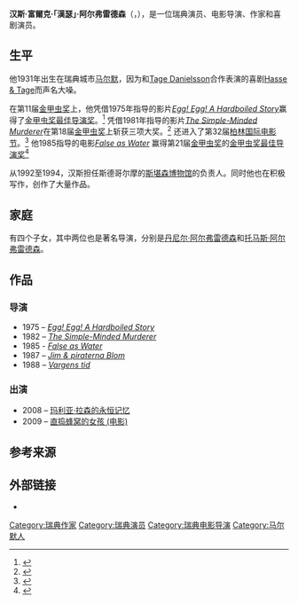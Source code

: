 {{Infobox person
| name          = 汉斯·阿尔弗雷德森<br>Hasse Alfredson
| image         = Hans Alfredson på Guldbaggegalan 2013.JPG
| alt           = <!-- descriptive text for use by the blind and visually impaired's speech synthesis (text-to-speech) software  -->
| caption       = 2013年的汉斯·阿尔弗雷德森
| birth_name    = Hans Folke Alfredson
| birth_date    = {{Birth date and age|df=yes|1931|6|28}}
| birth_place   = {{SWE}}[[马尔默|马尔默]]
| death_date    = {{Death date and age|2017|9|10|1931|6|28}}
| death_place   = {{SWE}}[[斯德哥爾摩|斯德哥爾摩]]
| nationality   = {{SWE}}
| other_names   = 
| occupation    = 演员，电影导演，喜剧演员，作家
| years_active  = 1948–2012
| known_for     = [[Hasseåtage|Hasseåtage]]
| notable_works = 
| spouse        = Gunilla Alfredson {{marriage||1956|}}
| children      = [[丹尼尔·阿尔弗雷德森|丹尼尔·阿尔弗雷德森]]（1959年出生）<br>Mats（1962–1967）<br>[[托马斯·阿尔弗雷德森|托马斯·阿尔弗雷德森]]（1965年出生）<br>Sofi（1968年出生）
}}
'''汉斯·富爾克·「漢瑟」·阿尔弗雷德森'''（{{lang-sv|Hans Folke "Hasse" Alfredson}}，{{bd|1931年|6月28日|2017年|9月10日|catIdx=Alfredson}}），是一位瑞典演员、电影导演、作家和喜剧演员。

==生平==
他1931年出生在瑞典城市[[马尔默|马尔默]]，因为和[[Tage_Danielsson|Tage Danielsson]]合作表演的喜剧[[Hasse_&_Tage|Hasse & Tage]]而声名大噪。

在第11届[[金甲虫奖|金甲虫奖]]上，他凭借1975年指导的影片''[[Egg!_Egg!_A_Hardboiled_Story|Egg! Egg! A Hardboiled Story]]''赢得了[[金甲虫奖最佳导演奖|金甲虫奖最佳导演奖]]。<ref name="11thGuldbagge">{{cite web |url=http://www.sfi.se/en-GB/Swedish-film-database/Item/?type=MOVIE&itemid=4947&iv=Awards |title=Ägget är löst! (1975) |publisher=Swedish Film Institute |date=5 March 2014 |accessdate=2017-03-11 |archive-date=2014-10-30 |archive-url=https://web.archive.org/web/20141030195351/http://www.sfi.se/en-GB/Swedish-film-database/Item/?itemid=4947&type=MOVIE&iv=Awards |dead-url=no }}</ref> 凭借1981年指导的影片''[[The_Simple-Minded_Murderer|The Simple-Minded Murderer]]''在第18届[[金甲虫奖|金甲虫奖]]上斩获三项大奖。<ref name="18thGuldbagge">{{cite web |url=http://www.sfi.se/en-GB/Swedish-film-database/Item/?type=MOVIE&itemid=5921&iv=Awards |title=Den enfaldige mördaren (1982) |publisher=Swedish Film Institute |date=9 March 2014 |accessdate=2017-03-11 |archive-date=2014-03-11 |archive-url=https://web.archive.org/web/20140311141437/http://www.sfi.se/en-GB/Swedish-film-database/Item/?type=MOVIE&itemid=5921&iv=Awards |dead-url=no }}</ref> 还进入了第32届[[柏林国际电影节|柏林国际电影节]]。<ref name="Berlinale">{{cite web |url=http://www.berlinale.de/en/archiv/jahresarchive/1982/03_preistr_ger_1982/03_Preistraeger_1982.html |title=Berlinale: 1982 Prize Winners |accessdate=11 November 2010 |work=berlinale.de |archive-date=2017-02-15 |archive-url=https://web.archive.org/web/20170215045127/http://www.berlinale.de/en/archiv/jahresarchive/1982/03_preistr_ger_1982/03_Preistraeger_1982.html |dead-url=no }}</ref> 他1985指导的电影''[[False_as_Water|False as Water]]'' 赢得第21届[[金甲虫奖|金甲虫奖]]的[[金甲虫奖最佳导演奖|金甲虫奖最佳导演奖]]<ref name="21stGuldbagge">{{Cite web |url=http://www.sfi.se/en-GB/Swedish-film-database/Item/?type=MOVIE&itemid=14741&iv=Awards |title=Falsk som vatten (1985) |accessdate=14 March 2014 |work=The Swedish Film Database |archive-date=2014-04-11 |archive-url=https://web.archive.org/web/20140411192134/http://www.sfi.se/en-GB/Swedish-film-database/Item/?type=MOVIE&itemid=14741&iv=Awards |dead-url=no }}</ref>

从1992至1994，汉斯担任斯德哥尔摩的[[斯堪森博物馆|斯堪森博物馆]]的负责人。同时他也在积极写作，创作了大量作品。

==家庭==
有四个子女，其中两位也是著名导演，分别是[[丹尼尔·阿尔弗雷德森|丹尼尔·阿尔弗雷德森]]和[[托马斯·阿尔弗雷德森|托马斯·阿尔弗雷德森]]。

==作品==
===导演===
*1975 – ''[[Egg!_Egg!_A_Hardboiled_Story|Egg! Egg! A Hardboiled Story]]''
*1982 – ''[[The_Simple-Minded_Murderer|The Simple-Minded Murderer]]''
*1985 - ''[[False_as_Water|False as Water]]''
*1987 – ''[[Jim_&_piraterna_Blom|Jim & piraterna Blom]]''
*1988 – ''[[Vargens_tid|Vargens tid]]''

===出演===
*2008 – [[玛利亚·拉森的永恒记忆|玛利亚·拉森的永恒记忆]]
*2009 – [[直捣蜂窝的女孩_(电影)|直捣蜂窝的女孩 (电影)]]

==参考来源==
{{reflist}}
{{Commonscat|Hasse Alfredson}}

==外部链接==
*{{IMDb name|0019244}}

{{Authority control}}

{{DEFAULTSORT:Alfredson, Hans}}
[[Category:瑞典作家|Category:瑞典作家]]
[[Category:瑞典演员|Category:瑞典演员]]
[[Category:瑞典电影导演|Category:瑞典电影导演]]
[[Category:马尔默人|Category:马尔默人]]